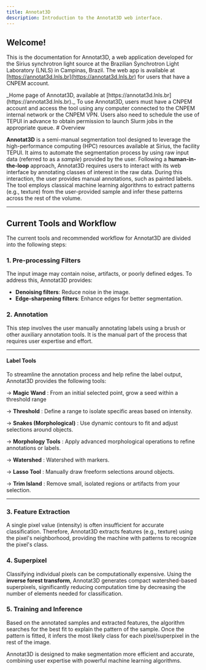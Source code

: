 ```yaml
---
title: Annotat3D
description: Introduction to the Annotat3D web interface.
---
```



## Welcome!
This is the documentation for Annotat3D, a web application developed for the Sirius synchrotron light source at the Brazilian Synchrotron Light Laboratory (LNLS) in Campinas, Brazil. The web app is available at [https://annotat3d.lnls.br](https://annotat3d.lnls.br) for users that have a CNPEM account.


<ImageZoom alt="Home page" src={PageHome} className="!my-0 rounded-sm" />
_Home page of Annotat3D, available at [https://annotat3d.lnls.br](https://annotat3d.lnls.br)._


<Callout>
  To use Annotat3D, users must have a CNPEM account and access the tool using any computer connected to the CNPEM internal network or the CNPEM VPN. Users also need to schedule the use of TEPUI in advance to obtain permission to launch Slurm jobs in the appropriate queue.
</Callout>
# Overview

**Annotat3D** is a semi-manual segmentation tool designed to leverage the high-performance computing (HPC) resources available at Sirius, the facility TEPUI. It aims to automate the segmentation process by using raw input data (referred to as a *sample*) provided by the user. Following a **human-in-the-loop** approach, Annotat3D requires users to interact with its web interface by annotating classes of interest in the raw data. During this interaction, the user provides manual annotations, such as painted labels. The tool employs classical machine learning algorithms to extract patterns (e.g., texture) from the user-provided sample and infer these patterns across the rest of the volume.

---

## Current Tools and Workflow

The current tools and recommended workflow for Annotat3D are divided into the following steps:

### 1. **Pre-processing Filters**
   The input image may contain noise, artifacts, or poorly defined edges. To address this, Annotat3D provides:
   - **Denoising filters**: Reduce noise in the image.
   - **Edge-sharpening filters**: Enhance edges for better segmentation.

### 2. **Annotation**
   This step involves the user manually annotating labels using a brush or other auxiliary annotation tools. It is the manual part of the process that requires user expertise and effort.

---

#### Label Tools

To streamline the annotation process and help refine the label output, Annotat3D provides the following tools:

-> **Magic Wand** : From an initial selected point, grow a seed within a threshold range 

-> **Threshold** : Define a range to isolate specific areas based on intensity.

-> **Snakes (Morphological)** : Use dynamic contours to fit and adjust selections around objects.

-> **Morphology Tools** : Apply advanced morphological operations to refine annotations or labels.

-> **Watershed** : Watershed with markers.

-> **Lasso Tool** : Manually draw freeform selections around objects.

-> **Trim Island** : Remove small, isolated regions or artifacts from your selection.

---

### 3. **Feature Extraction**
   A single pixel value (intensity) is often insufficient for accurate classification. Therefore, Annotat3D extracts features (e.g., texture) using the pixel's neighborhood, providing the machine with patterns to recognize the pixel's class.

### 4. **Superpixel**
   Classifying individual pixels can be computationally expensive. Using the **inverse forest transform**, Annotat3D generates compact watershed-based superpixels, significantly reducing computation time by decreasing the number of elements needed for classification.

### 5. **Training and Inference**
   Based on the annotated samples and extracted features, the algorithm searches for the best fit to explain the pattern of the sample. Once the pattern is fitted, it infers the most likely class for each pixel/superpixel in the rest of the image.



Annotat3D is designed to make segmentation more efficient and accurate, combining user expertise with powerful machine learning algorithms.